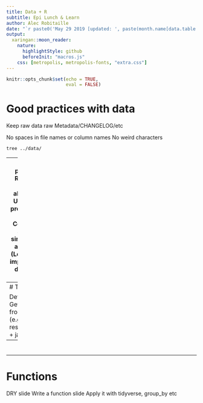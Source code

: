 ```yaml
---
title: Data + R
subtitle: Epi Lunch & Learn
author: Alec Robitaille
date: "`r paste0('May 29 2019 [updated: ', paste(month.name[data.table::month(Sys.Date())], data.table::mday(Sys.Date()), data.table::year(Sys.Date())), ']')`"
output: 
  xaringan::moon_reader:
    nature:
      highlightStyle: github
      beforeInit: "macros.js"
    css: [metropolis, metropolis-fonts, "extra.css"]
---
```



```r
knitr::opts_chunk$set(echo = TRUE,
                      eval = FALSE)
```


# Good practices with data
Keep raw data raw
Metadata/CHANGELOG/etc

No spaces in file names or column names
No weird characters


```bash
tree ../data/
```


---
# Good R practices
Use RProjects
Use relative not absolute paths
Use a common project structure (*example*)
Comment code and follow a similar structure across scripts (Load packages, import data, prep data, process, output)


---
# Tidy data

Defined
Why
Getting tidy data from untidy data
(e.g.: reshape/cast/melt + janitor)


---
# 



---
# Functions
DRY slide
Write a function slide
Apply it with tidyverse, group_by etc



